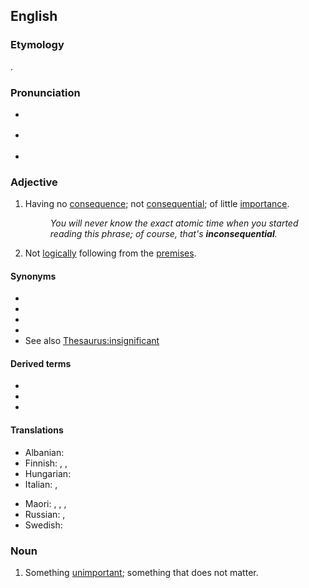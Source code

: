 ==English==

===Etymology===
{{root|en|ine-pro|*sekʷ-|id=follow}}
{{prefix|en|in|consequential}}.

===Pronunciation===
* {{a|Canada}} {{IPA|en|/ɪnˌkɑnsəˈkwɛnʃəl/}}
* {{a|UK}} {{IPA|en|/ɪnˌkɒn.səˈkwɛn.ʃəl/}}
* {{audio|en|en-ca-synth-inconsequential.ogg|CA synth}}

===Adjective===
{{en-adj}}

# Having no [[consequence]]; not [[consequential]]; of little [[importance]].
#: ''You will never know the exact atomic time when you started reading this phrase; of course, that's '''inconsequential'''.''
# Not [[logical]]ly following from the [[premises]].

====Synonyms====
* {{l|en|unimportant}}
* {{l|en|negligible}}
* {{l|en|trivial}}
* {{l|en|trifling}}
* See also [[Thesaurus:insignificant]]

====Derived terms====
* {{l|en|inconsequentiality}}
* {{l|en|inconsequentially}}
* {{l|en|inconsequentialness}}

====Translations====
{{trans-top|having no consequence}}
* Albanian: {{t+|sq|jovendimtar}}
* Finnish: {{t+|fi|vähäpätöinen}}, {{t+|fi|merkityksetön}}, {{t+|fi|yhdentekevä}}
* Hungarian: {{t+|hu|lényegtelen}}
* Italian: {{t+|it|insignificante}}, {{t+|it|irrilevante}}
{{trans-mid}}
* Maori: {{t|mi|kūrapa}}, {{t|mi|korokororiki}}, {{t|mi|hauarea}}, {{t|mi|hanganoa}}
* Russian: {{t+|ru|несуще́ственный}}, {{t+|ru|незначи́тельный}}
* Swedish: {{t+|sv|oviktig}}
{{trans-bottom}}

===Noun===
{{en-noun}}

# Something [[unimportant]]; something that does not matter.